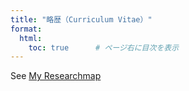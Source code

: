 ```yaml
---
title: "略歴（Curriculum Vitae）"
format:
  html:
    toc: true      # ページ右に目次を表示
---
```


See [My Researchmap](https://researchmap.jp/yuken-ohshiro?lang=en)